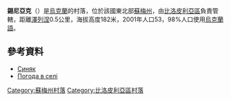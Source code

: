 {{coord|51|3|2|N|34|30|13|E|scale:100000_region:UA|display=title}}

'''錫尼亞克'''（{{lang-uk|Синяк}}）是[[烏克蘭|烏克蘭]]的村落，位於該國東北部[[蘇梅州|蘇梅州]]，由[[比洛皮利亞區|比洛皮利亞區]]負責管轄，距離[[澤列涅_(比洛皮利亞區)|澤列涅]]0.5公里，海拔高度182米，2001年人口53，98%人口使用[[烏克蘭語|烏克蘭語]]。

==參考資料==
* [http://w1.c1.rada.gov.ua/pls/z7502/A005?rdat1=02.02.2010&rf7571=28647 Синяк]{{Dead link|date=2018年6月 |bot=InternetArchiveBot |fix-attempted=no }}
* [http://weather.in.ua/ua/symskaja/23853 Погода в селі ] {{Wayback|url=http://weather.in.ua/ua/symskaja/23853 |date=20111220001030 }}

{{DEFAULTSORT:Синяк}}

[[Category:蘇梅州村落|Category:蘇梅州村落]]
[[Category:比洛皮利亞區村落|Category:比洛皮利亞區村落]]


{{Sumy-geo-stub}}